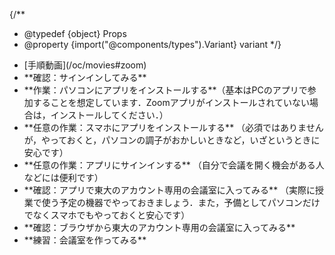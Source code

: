 
{/**
  * @typedef {object} Props
  * @property {import("@components/types").Variant} variant
  */}

<ul class="procedure">
  <If cond={props.variant === "oc"}>
    <li>[手順動画](/oc/movies#zoom)</li>
  </If>
  <li>
    **確認：サインインしてみる**
    <SigninBrowser support={props.variant === "oc"} />
  </li>
  <li>
    **作業：パソコンにアプリをインストールする**<If cond={props.variant === "oc"}>（基本はPCのアプリで参加することを想定しています．Zoomアプリがインストールされていない場合は，インストールしてください．）</If>
    <InstallAppPc support={props.variant === "oc"} />
  </li>
  <li>
    **任意の作業：スマホにアプリをインストールする** <If cond={props.variant === "oc"}>（必須ではありませんが，やっておくと，パソコンの調子がおかしいときなど，いざというときに安心です）</If>
    <InstallAppSp support={props.variant === "oc"} />
  </li>
  <li>
    **任意の作業：アプリにサインインする** <If cond={props.variant === "oc"}>（自分で会議を開く機会がある人などには便利です）</If>
    <SigninApp support={props.variant === "oc"} />
  </li>
  <If cond={props.variant !== "oc"}>
    <li>
    **確認：アプリで東大のアカウント専用の会議室に入ってみる** <If cond={props.variant === "oc"}>（実際に授業で使う予定の機器でやっておきましょう．また，予備としてパソコンだけでなくスマホでもやっておくと安心です）</If>
    <JoinApp support={props.variant === "oc"} />
  </li>
  <li>
    **確認：ブラウザから東大のアカウント専用の会議室に入ってみる** 
    <JoinBrowser support={props.variant === "oc"} />
  </li>
  <li>
      **練習：会議室を作ってみる**
      <CreateMeeting support={props.variant === "oc"} />
    </li>
  </If>
</ul>
